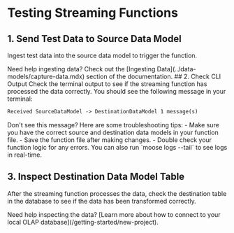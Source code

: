 
# Testing Streaming Functions

## 1. Send Test Data to Source Data Model

Ingest test data into the source data model to trigger the function.

<Callout>
  Need help ingesting data? Check out the [Ingesting
  Data](../data-models/capture-data.mdx) section of the documentation.
</Callout>
## 2. Check CLI Output Check the terminal output to see if the streaming function
has processed the data correctly. You should see the following message in your terminal:

```txt
Received SourceDataModel -> DestinationDataModel 1 message(s)
```

<Callout>
  Don't see this message? Here are some troubleshooting tips: - Make sure you
  have the correct source and destination data models in your function file. -
  Save the function file after making changes. - Double check your function
  logic for any errors. You can also run `moose logs --tail` to see logs in
  real-time.
  <br />
</Callout>

## 3. Inspect Destination Data Model Table

After the streaming function processes the data, check the destination table in the database to see if the data has been transformed correctly.

<Callout>
  Need help inspecting the data? [Learn more about how to connect to your local
  OLAP database](/getting-started/new-project).
</Callout>
